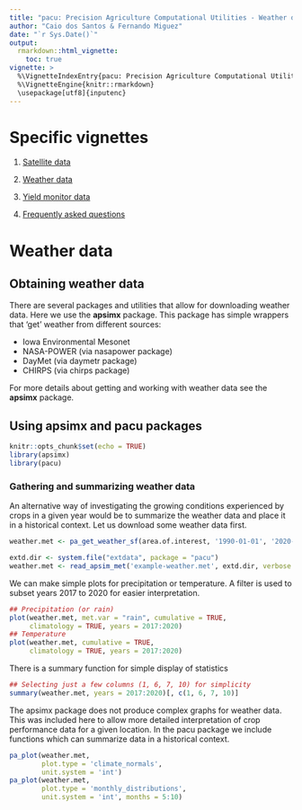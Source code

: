 ```yaml
---
title: "pacu: Precision Agriculture Computational Utilities - Weather data"
author: "Caio dos Santos & Fernando Miguez"
date: "`r Sys.Date()`"
output: 
  rmarkdown::html_vignette:
    toc: true
vignette: >
  %\VignetteIndexEntry{pacu: Precision Agriculture Computational Utilities - Weather data}
  %\VignetteEngine{knitr::rmarkdown}
  \usepackage[utf8]{inputenc}
---
```


# Specific vignettes

1.  [Satellite data](pacu_sat.html)

2.  [Weather data](pacu_weather.html)

3.   [Yield monitor data](pacu_ym.html)

4. [Frequently asked questions](pacu_faq.html)


# Weather data

## Obtaining weather data

There are several packages and utilities that allow for downloading weather data. Here we use the **apsimx** package. This package has simple wrappers that 'get' weather from different sources:

* Iowa Environmental Mesonet
* NASA-POWER (via nasapower package)
* DayMet (via daymetr package)
* CHIRPS (via chirps package)

For more details about getting and working with weather data see the **apsimx** package.

## Using apsimx and pacu packages

```r
knitr::opts_chunk$set(echo = TRUE)
library(apsimx)
library(pacu)
```


### Gathering and summarizing weather data

An alternative way of investigating the growing conditions
experienced by crops in a given year would be to summarize
the weather data and place it in a historical context. Let
us download some weather data first.

```r
weather.met <- pa_get_weather_sf(area.of.interest, '1990-01-01', '2020-12-31')
```

```r
extd.dir <- system.file("extdata", package = "pacu")
weather.met <- read_apsim_met('example-weather.met', extd.dir, verbose = FALSE)
```

We can make simple plots for precipitation or temperature. A
filter is used to subset years 2017 to 2020 for easier
interpretation.

```r
## Precipitation (or rain)
plot(weather.met, met.var = "rain", cumulative = TRUE, 
     climatology = TRUE, years = 2017:2020)
## Temperature
plot(weather.met, cumulative = TRUE, 
     climatology = TRUE, years = 2017:2020)
```

There is a summary function for simple display of statistics

```r
## Selecting just a few columns (1, 6, 7, 10) for simplicity
summary(weather.met, years = 2017:2020)[, c(1, 6, 7, 10)]
```

The apsimx package does not produce complex graphs for
weather data. This was included here to allow more detailed
interpretation of crop performance data for a given
location. In the pacu package we include functions which can
summarize data in a historical context.

```r
pa_plot(weather.met,
        plot.type = 'climate_normals', 
        unit.system = 'int')
pa_plot(weather.met,
        plot.type = 'monthly_distributions', 
        unit.system = 'int', months = 5:10)


```
